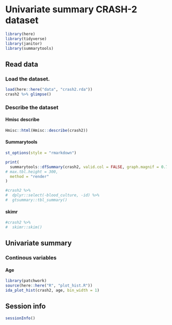 # Univariate summary CRASH-2 dataset 

```r
library(here)
library(tidyverse)
library(janitor)
library(summarytools)
```

## Read data

### Load the dataset.

```r
load(here::here("data", "crash2.rda"))
crash2 %>% glimpse()
```

### Describe the dataset

#### Hmisc describe

```r
Hmisc::html(Hmisc::describe(crash2))
```

#### Summarytools


```r
st_options(style = "rmarkdown")

print(
  summarytools::dfSummary(crash2, valid.col = FALSE, graph.magnif = 0.75),
# max.tbl.height = 300,
  method = "render"
)

```




```r
#crash2 %>%
#  dplyr::select(-blood_culture, -id) %>%
#  gtsummary::tbl_summary()
```


#### skimr

```r
#crash2 %>% 
#  skimr::skim() 
```


## Univariate summary

### Continous variables

#### Age

```r
library(patchwork)
source(here::here("R", "plot_hist.R"))
ida_plot_hist(crash2, age, bin_width = 1)
```


## Session info

```r
sessionInfo()
```


